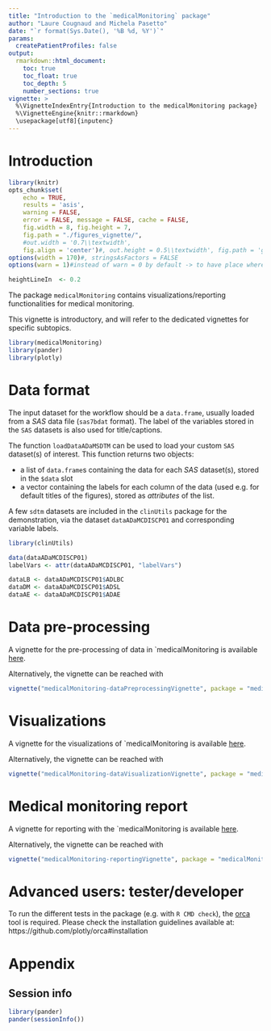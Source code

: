 ---
title: "Introduction to the `medicalMonitoring` package"
author: "Laure Cougnaud and Michela Pasetto"
date: "`r format(Sys.Date(), '%B %d, %Y')`"
params:
  createPatientProfiles: false
output: 
  rmarkdown::html_document:
    toc: true
    toc_float: true
    toc_depth: 5
    number_sections: true
vignette: >
  %\VignetteIndexEntry{Introduction to the medicalMonitoring package}
  %\VignetteEngine{knitr::rmarkdown}
  \usepackage[utf8]{inputenc}
---

# Introduction

```{r options, echo = FALSE, message = FALSE}

library(knitr)
opts_chunk$set(
    echo = TRUE, 
    results = 'asis', 
    warning = FALSE, 
    error = FALSE, message = FALSE, cache = FALSE,
    fig.width = 8, fig.height = 7,
    fig.path = "./figures_vignette/",
    #out.width = '0.7\\textwidth', 
    fig.align = 'center')#, out.height = 0.5\\textwidth', fig.path = 'graphs/') 
options(width = 170)#, stringsAsFactors = FALSE
options(warn = 1)#instead of warn = 0 by default -> to have place where warnings occur in the call to Sweave function

heightLineIn  <- 0.2

```

The package `medicalMonitoring` contains visualizations/reporting
functionalities for medical monitoring.

This vignette is introductory, and will refer to the dedicated vignettes for
specific subtopics.

```{r loadPackages, message = FALSE}

library(medicalMonitoring)
library(pander)
library(plotly)

```

# Data format

The input dataset for the workflow should be a `data.frame`, 
usually loaded from a _SAS_ data file (`sas7bdat` format).
The label of the variables stored in the `SAS` datasets is also used
for title/captions. 

The function `loadDataADaMSDTM` can be used to load your custom `SAS` dataset(s) of
interest.
This function returns two objects:

* a list of `data.frame`s containing the data for each _SAS_ dataset(s), stored
  in the `$data` slot
* a vector containing the labels for each column of the data (used e.g. for
  default titles of the figures), stored as _attributes_ of the list.

A few `sdtm` datasets are included in the
`clinUtils` package for the demonstration, via the dataset
`dataADaMCDISCP01` and corresponding variable labels.

```{r loadData}	

library(clinUtils)

data(dataADaMCDISCP01)
labelVars <- attr(dataADaMCDISCP01, "labelVars")

dataLB <- dataADaMCDISCP01$ADLBC
dataDM <- dataADaMCDISCP01$ADSL
dataAE <- dataADaMCDISCP01$ADAE

```

# Data pre-processing

A vignette for the pre-processing of data in `medicalMonitoring is available
[here](../doc/medicalMonitoring-dataPreprocessingVignette.html).

Alternatively, the vignette can be reached with 

```{r dataPreProcesVignette, eval = FALSE}

vignette("medicalMonitoring-dataPreprocessingVignette", package = "medicalMonitoring")

```

# Visualizations

A vignette for the visualizations of `medicalMonitoring is
available
[here](../doc/medicalMonitoring-dataVisualizationVignette.html).

Alternatively, the vignette can be reached with 

```{r dataVisVignette, eval = FALSE}

vignette("medicalMonitoring-dataVisualizationVignette", package = "medicalMonitoring")

```


# Medical monitoring report

A vignette for reporting with the `medicalMonitoring is available
[here](../doc/medicalMonitoring-reportingVignette.html).

Alternatively, the vignette can be reached with 

```{r reportingVignette, eval = FALSE}

vignette("medicalMonitoring-reportingVignette", package = "medicalMonitoring")

```

# Advanced users: tester/developer

To run the different tests in the package (e.g. with `R CMD check`),
the [orca](https://github.com/plotly/orca) tool is required.
Please check the installation guidelines available at:
https://github.com/plotly/orca#installation

# Appendix

## Session info

```{r includeSessionInfo, echo = FALSE}

library(pander)
pander(sessionInfo())

```
